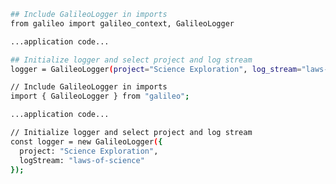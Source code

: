 ```bash Python
## Include GalileoLogger in imports
from galileo import galileo_context, GalileoLogger

...application code...

## Initialize logger and select project and log stream
logger = GalileoLogger(project="Science Exploration", log_stream="laws-of-science")
```

```bash Typescript
// Include GalileoLogger in imports
import { GalileoLogger } from "galileo";

...application code...

// Initialize logger and select project and log stream
const logger = new GalileoLogger({
  project: "Science Exploration",
  logStream: "laws-of-science"
});
```